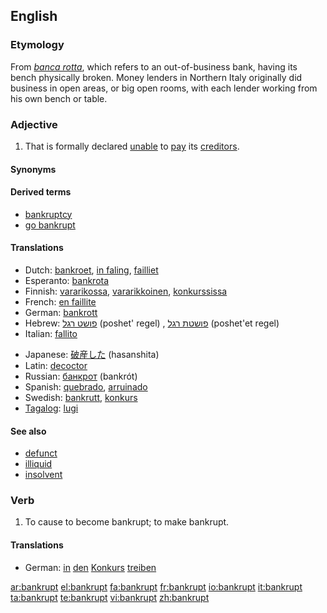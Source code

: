 ==English==

===Etymology===
From <!--Italian?-->''[[banca rotta]]'', which refers to an out-of-business bank, having its bench physically broken. Money lenders in Northern Italy originally did business in open areas, or big open rooms, with each lender working from his own bench or table.

===Adjective===
{{en-adj}}

# That is formally declared [[unable]] to [[pay]] its [[creditor]]s.

====Synonyms====
{{ws_refer|poor|impoverished}}

====Derived terms====
*[[bankruptcy]]
*[[go bankrupt]]

====Translations====
{{trans-top|formally declared unable to pay its creditors}}
*Dutch: [[bankroet]], [[in faling]], [[failliet]]
*Esperanto: [[bankrota]]
*Finnish: [[vararikko|vararikossa]], [[vararikkoinen]], [[konkurssi|konkurssissa]]
*French: [[faillite|en faillite]]
*German: [[bankrott]]
*Hebrew: [[פושט רגל]] (poshet' regel) {{m}}, [[פושטת רגל]] (poshet'et regel) {{f}}
*Italian: [[fallito]]
{{trans-mid}}
*Japanese: [[破産した]] (hasanshita)
*Latin: [[decoctor]]
*Russian: [[банкрот]] (bankrót)
*Spanish: [[quebrado]], [[arruinado]]
*Swedish: [[bankrutt]], [[konkurs]]
*[[Tagalog]]: [[lugi]]
{{trans-bottom}}

====See also====
*[[defunct]]
*[[illiquid]]
*[[insolvent]]

===Verb===
{{en-verb|bankrupts|bankrupting|bankrupted|bankrupted}}

# {{transitive}} To cause to become bankrupt; to make bankrupt.

====Translations====
*German: [[in#German|in]] [[den]] [[Konkurs]] [[treiben]]

[[ar:bankrupt]]
[[el:bankrupt]]
[[fa:bankrupt]]
[[fr:bankrupt]]
[[io:bankrupt]]
[[it:bankrupt]]
[[ta:bankrupt]]
[[te:bankrupt]]
[[vi:bankrupt]]
[[zh:bankrupt]]